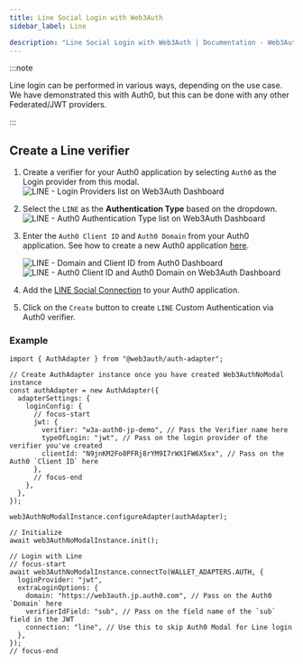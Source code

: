 ```yaml
---
title: Line Social Login with Web3Auth
sidebar_label: Line

description: "Line Social Login with Web3Auth | Documentation - Web3Auth"
---
```


:::note

Line login can be performed in various ways, depending on the use case. We have demonstrated this
with Auth0, but this can be done with any other Federated/JWT providers.

:::

## Create a Line verifier

1. Create a verifier for your Auth0 application by selecting `Auth0` as the Login provider from this
   modal.
   ![LINE - Login Providers list on Web3Auth Dashboard](/images/dashboard/create-verifier-auth0.png)
2. Select the `LINE` as the **Authentication Type** based on the dropdown.
   ![LINE - Auth0 Authentication Type list on Web3Auth Dashboard](/images/dashboard/create-verifier-google.png)
3. Enter the `Auth0 Client ID` and `Auth0 Domain` from your Auth0 application. See how to create a
   new Auth0 application [here](https://auth0.com/docs/quickstart/webapp/).

   ![LINE - Domain and Client ID from Auth0 Dashboard](/images/dashboard/create-verifier-auth0-filled-common.png)
   ![LINE - Auth0 Client ID and Auth0 Domain on Web3Auth Dashboard](/images/dashboard/create-verifier-auth0-unfilled.png)

4. Add the
   [LINE Social Connection](https://marketplace.auth0.com/integrations/line-social-connection) to
   your Auth0 application.
5. Click on the `Create` button to create `LINE` Custom Authentication via Auth0 verifier.

### Example

```tsx
import { AuthAdapter } from "@web3auth/auth-adapter";

// Create AuthAdapter instance once you have created Web3AuthNoModal instance
const authAdapter = new AuthAdapter({
  adapterSettings: {
    loginConfig: {
      // focus-start
      jwt: {
        verifier: "w3a-auth0-jp-demo", // Pass the Verifier name here
        typeOfLogin: "jwt", // Pass on the login provider of the verifier you've created
        clientId: "N9jnKM2Fo8PFRj8rYM9I7rWX1FW6X5xx", // Pass on the Auth0 `Client ID` here
      },
      // focus-end
    },
  },
});

web3AuthNoModalInstance.configureAdapter(authAdapter);

// Initialize
await web3AuthNoModalInstance.init();

// Login with Line
// focus-start
await web3AuthNoModalInstance.connectTo(WALLET_ADAPTERS.AUTH, {
  loginProvider: "jwt",
  extraLoginOptions: {
    domain: "https://web3auth.jp.auth0.com", // Pass on the Auth0 `Domain` here
    verifierIdField: "sub", // Pass on the field name of the `sub` field in the JWT
    connection: "line", // Use this to skip Auth0 Modal for Line login
  },
});
// focus-end
```
